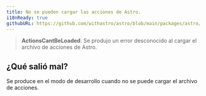 ```yaml
---
title: No se pueden cargar las acciones de Astro.
i18nReady: true
githubURL: https://github.com/withastro/astro/blob/main/packages/astro/src/core/errors/errors-data.ts
---
```


> **ActionsCantBeLoaded**: Se produjo un error desconocido al cargar el archivo de acciones de Astro.

## ¿Qué salió mal?

Se produce en el modo de desarrollo cuando no se puede cargar el archivo de acciones.

